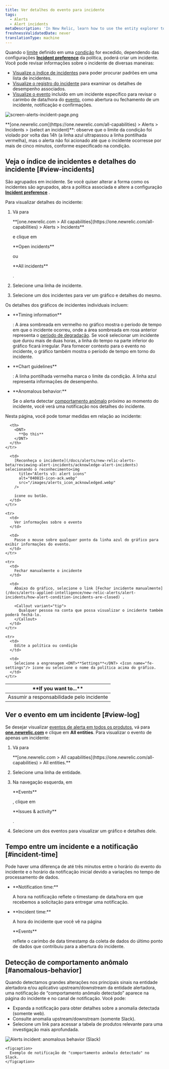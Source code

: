 ```yaml
---
title: Ver detalhes do evento para incidente
tags:
  - Alerts
  - Alert incidents
metaDescription: 'In New Relic, learn how to use the entity explorer to find and review alerts incidents.'
freshnessValidatedDate: never
translationType: machine
---
```


Quando o [limite](/docs/alerts/new-relic-alerts-beta/configuring-alert-policies/define-thresholds-trigger-alert) definido em uma [condição](/docs/alerts/new-relic-alerts-beta/configuring-alert-policies/define-alert-conditions) for excedido, dependendo das configurações <DNT>**[Incident preference](/docs/alerts/new-relic-alerts/configuring-alert-policies/specify-when-new-relic-creates-incidents)**</DNT> da política, <InlinePopover type="alerts"/>poderá criar um incidente. Você pode revisar informações sobre o incidente de diversas maneiras:

* [Visualize o índice de incidentes](#view-incidents) para poder procurar padrões em uma lista de incidentes.
* [Visualize o registro do incidente](#view-log) para examinar os detalhes de desempenho associados.
* [Visualize o evento](#incident-time) incluído em um incidente específico para revisar o carimbo de data/hora do [evento](/docs/using-new-relic/welcome-new-relic/get-started/glossary#event), como abertura ou fechamento de um incidente, notificação e confirmações.

<img
  title="screen-alerts-incident-page.png"
  alt="screen-alerts-incident-page.png"
  src="/images/alerts_screenshot-full_incident-page.webp"
/>

<figcaption>
  <DNT>**[one.newrelic.com](https://one.newrelic.com/all-capabilities) > Alerts > Incidents > (select an incident)**</DNT>: observe que o limite da condição foi violado por volta das 14h (a linha azul ultrapassou a linha pontilhada vermelha), mas o alerta não foi acionado até que o incidente ocorresse por mais de cinco minutos, conforme especificado na condição.
</figcaption>

## Veja o índice de incidentes e detalhes do incidente [#view-incidents]

São agrupados em incidente. Se você quiser alterar a forma como os incidentes são agrupados, abra a política associada e altere a configuração [<DNT>**Incident preference**</DNT>](/docs/alerts/new-relic-alerts-beta/reviewing-alert-incidents/specify-when-new-relic-creates-incidents) .

Para visualizar detalhes do incidente:

1. Vá para

   <DNT>
     **[one.newrelic.com > All capabilities](https://one.newrelic.com/all-capabilities) > Alerts > Incidents**
   </DNT>

   e clique em

   <DNT>
     **Open incidents**
   </DNT>

   ou

   <DNT>
     **All incidents**
   </DNT>

   .

2. Selecione uma linha de incidente.

3. Selecione um dos incidentes para ver um gráfico e detalhes do mesmo.

Os detalhes dos gráficos de incidentes individuais incluem:

* <DNT>
    **Timing information**
  </DNT>

  : A área sombreada em vermelho no gráfico mostra o período de tempo em que o incidente ocorreu, onde a área sombreada em rosa anterior representa o [período de degradação](/docs/using-new-relic/welcome-new-relic/get-started/glossary#degradation-period). Se você selecionar um incidente que durou mais de duas horas, a linha do tempo na parte inferior do gráfico ficará irregular. Para fornecer contexto para o evento no incidente, o gráfico também mostra o período de tempo em torno do incidente.

* <DNT>
    **Chart guidelines**
  </DNT>

  : A linha pontilhada vermelha marca o limite da condição. A linha azul representa informações de desempenho.

* <DNT>
    **Anomalous behavior:**
  </DNT>

  Se o alerta detectar [comportamento anômalo](#anomalous-behavior) próximo ao momento do incidente, você verá uma notificação nos detalhes do incidente.

Nesta página, você pode tomar medidas em relação ao incidente:

<table>
  <thead>
    <tr>
      <th width={250}>
        <DNT>
          **If you want to...**
        </DNT>
      </th>

      <th>
        <DNT>
          **Do this**
        </DNT>
      </th>
    </tr>
  </thead>

  <tbody>
    <tr>
      <td>
        Assumir a responsabilidade pelo incidente
      </td>

      <td>
        [Reconheça o incidente](/docs/alerts/new-relic-alerts-beta/reviewing-alert-incidents/acknowledge-alert-incidents) selecionando o reconhecimento<img
          title="Alerts v3: alert icons"
          alt="040815-icon-ack.webp"
          src="/images/alerts_icon_acknowledged.webp"
        />

        ícone ou botão.
      </td>
    </tr>

    <tr>
      <td>
        Ver informações sobre o evento
      </td>

      <td>
        Passe o mouse sobre qualquer ponto da linha azul do gráfico para exibir informações do evento.
      </td>
    </tr>

    <tr>
      <td>
        Fechar manualmente o incidente
      </td>

      <td>
        Abaixo do gráfico, selecione o link [Fechar incidente manualmente](/docs/alerts-applied-intelligence/new-relic-alerts/alert-incidents/how-alert-condition-incidents-are-closed) .

        <Callout variant="tip">
          Qualquer pessoa na conta que possa visualizar o incidente também poderá fechá-lo.
        </Callout>
      </td>
    </tr>

    <tr>
      <td>
        Edite a política ou condição
      </td>

      <td>
        Selecione a engrenagem <DNT>**Settings**</DNT> <Icon name="fe-settings"/> ícone ou selecione o nome da política acima do gráfico.
      </td>
    </tr>
  </tbody>
</table>

## Ver o evento em um incidente [#view-log]

Se desejar visualizar [eventos de alerta em todos os produtos](/docs/alerts/new-relic-alerts-beta/reviewing-events/review-events-across-products), vá para <DNT>**[one.newrelic.com](https://one.newrelic.com/all-capabilities)**</DNT> e clique em <DNT>**All entities**</DNT>. Para visualizar o evento de apenas um incidente:

1. Vá para

   <DNT>
     **[one.newrelic.com > All capabilities](https://one.newrelic.com/all-capabilities) > All entities.**
   </DNT>

2. Selecione uma linha de entidade.

3. Na navegação esquerda, em

   <DNT>
     **Events**
   </DNT>

   , clique em

   <DNT>
     **Issues & activity**
   </DNT>

   .

4. Selecione um dos eventos para visualizar um gráfico e detalhes dele.

## Tempo entre um incidente e a notificação [#incident-time]

Pode haver uma diferença de até três minutos entre o horário do evento do incidente e o horário da notificação inicial devido a variações no tempo de processamento de dados.

* <DNT>
    **Notification time:**
  </DNT>

  A hora na notificação reflete o timestamp de data/hora em que recebemos a solicitação para entregar uma notificação.

* <DNT>
    **Incident time:**
  </DNT>

  A hora do incidente que você vê na página

  <DNT>
    **Events**
  </DNT>

  reflete o carimbo de data timestamp da coleta de dados do último ponto de dados que contribuiu para a abertura do incidente.

## Detecção de comportamento anômalo [#anomalous-behavior]

Quando detectamos grandes alterações nos principais sinais na entidade alertadora e/ou aplicativo upstream/downstream da entidade alertadora, uma notificação de “comportamento anômalo detectado” aparece na página do incidente e no canal de notificação. Você pode:

* Expanda a notificação para obter detalhes sobre a anomalia detectada (somente web).
* Consulte anomalia upstream/downstream (somente Slack).
* Selecione um link para acessar a tabela de produtos relevante para uma investigação mais aprofundada.

<CollapserGroup>
  <Collapser
    id="slack-notification"
    title="Alerta de notificação no Slack"
  >
    <img
      title="Alerts incident: anomalous behavior (Slack)"
      alt="Alerts incident: anomalous behavior (Slack)"
      src="/images/alerts_screenshot-full_incident-context-in-slack.webp"
    />

    <figcaption>
      Exemplo de notificação de "comportamento anômalo detectado" no Slack.
    </figcaption>
  </Collapser>
</CollapserGroup>
